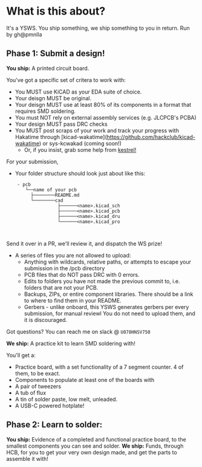 # What is this about?

It's a YSWS. You ship something, we ship something to you in return. Run by gh@pmnlla

## Phase 1: Submit a design!

**You ship:** A printed circuit board.

You've got a specific set of critera to work with:

* You MUST use KiCAD as your EDA suite of choice.
* Your deisgn MUST be original.
* Your deisgn MUST use at least 80% of its components in a format that requires SMD soldering.
* You must NOT rely on external assembly services (e.g. JLCPCB's PCBA)
* Your design MUST pass DRC checks
* You MUST post scraps of your work and track your progress with Hakatime through [kicad-wakatime]\(https://github.com/hackclub/kicad-wakatime) or sys-kcwakad (coming soon!)
    * Or, if you insist, grab some help from [kestrel!](https://datatracker.ietf.org/doc/html/rfc2549)

For your submission,
* Your folder structure should look just about like this:
```   
    - pcb                          
       └──name of your pcb                                                                                    
         ├────────README.md                                                 
         └────────cad                                                   
                   ├──────<name>.kicad_sch                              
                   ├──────<name>.kicad_pcb                             
                   ├──────<name>.kicad_dru                          
                   └──────<name>.kicad_pro     
                                               
                                               
```
  Send it over in a PR, we'll review it, and dispatch the WS prize!
* A series of files you are not allowed to upload:
  - Anything with wildcards, relative paths, or attempts to escape your submission in the /pcb directory
  - PCB files that do NOT pass DRC with 0 errors.
  - Edits to folders you have not made the previous commit to, i.e. folders that are not your PCB.
  - Backups, ZIPs, or entire component libraries. There should be a link to where to find them in your README.
  - Gerbers - unlike onboard, this YSWS generates gerbers per every submission, for manual reviewl You do not need to upload them, and it is discouraged.

Got questions? You can reach me on slack @ `U078HNSV750`

**We ship:** A practice kit to learn SMD soldering with!

You'll get a:
- Practice board, with a set functionality of a 7 segment counter. 4 of them, to be exact.
- Components to populate at least one of the boards with
- A pair of tweezers
- A tub of flux
- A tin of solder paste, low melt, unleaded.
- A USB-C powered hotplate!

## Phase 2: Learn to solder:

**You ship:** Evidence of a completed and functional practice board, to the smallest components you can see and solder.
**We ship:** Funds, through HCB, for you to get your very own design made, and get the parts to assemble it with!

